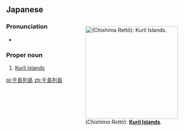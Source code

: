 ==Japanese==
<div style="float:right;">
{{wikipedia|lang=ja}}
{{wikipedia|Kuril Islands}}
[[File:Demis-kurils-russian names.png|thumb|250px|{{lang|ja|千島列島}} (''Chishima Rettō''): '''[[Kuril Islands]]'''.]]
</div>
{{ja-kanjitab|ち|しま|れつ|とう|k3=れっ}}

===Pronunciation===
* {{ja-pron|ちしまれっとう|acc=4}}

===Proper noun===
{{ja-pos|ちしまれっとう|proper}}

# [[Kuril Islands]]

[[pl:千島列島]]
[[zh:千島列島]]